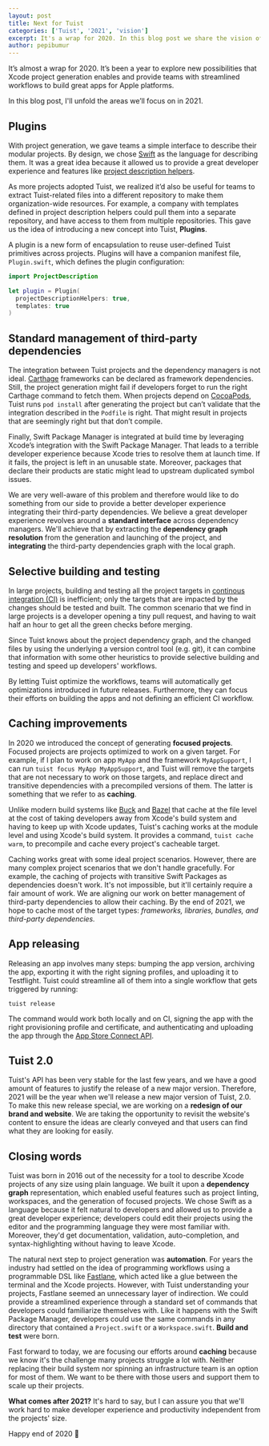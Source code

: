 ```yaml
---
layout: post
title: Next for Tuist
categories: ['Tuist', '2021', 'vision']
excerpt: It's a wrap for 2020. In this blog post we share the vision of Tuist for 2021. We'll bring support for plugins, improve and standardize the integration of third party dependencies, add support for selective building and testing, and much more.
author: pepibumur
---
```


It’s almost a wrap for 2020. It’s been a year to explore new possibilities that Xcode project generation enables and provide teams with streamlined workflows to build great apps for Apple platforms.

In this blog post, I'll unfold the areas we’ll focus on in 2021.

## Plugins

With project generation, we gave teams a simple interface to describe their modular projects.
By design, we chose [Swift](https://developer.apple.com/swift/) as the language for describing them.
It was a great idea because it allowed us to provide a great developer experience and features like [project description helpers](https://docs.tuist.io/guides/helpers/).

As more projects adopted Tuist,
we realized it’d also be useful for teams to extract Tuist-related files into a different repository to make them organization-wide resources.
For example,
a company with templates defined in project description helpers could pull them into a separate repository,
and have access to them from multiple repositories.
This gave us the idea of introducing a new concept into Tuist, **Plugins**.

A plugin is a new form of encapsulation to reuse user-defined Tuist primitives across projects.
Plugins will have a companion manifest file, `Plugin.swift`, which defines the plugin configuration:

```swift
import ProjectDescription

let plugin = Plugin(
  projectDescriptionHelpers: true,
  templates: true
)
```

## Standard management of third-party dependencies

The integration between Tuist projects and the dependency managers is not ideal.
[Carthage](https://github.com/carthage) frameworks can be declared as framework dependencies.
Still, the project generation might fail if developers forget to run the right Carthage command to fetch them.
When projects depend on [CocoaPods](https://cocoapods.org),
Tuist runs `pod install` after generating the project but can’t validate that the integration described in the `Podfile` is right.
That might result in projects that are seemingly right but that don’t compile.

Finally,
Swift Package Manager is integrated at build time by leveraging Xcode’s integration with the Swift Package Manager.
That leads to a terrible developer experience because Xcode tries to resolve them at launch time.
If it fails,
the project is left in an unusable state.
Moreover,
packages that declare their products are static might lead to upstream duplicated symbol issues.

We are very well-aware of this problem and therefore would like to do something from our side to provide a better developer experience integrating their third-party dependencies.
We believe a great developer experience revolves around a **standard interface** across dependency managers.
We'll achieve that by extracting the **dependency graph resolution** from the generation and launching of the project,
and **integrating** the third-party dependencies graph with the local graph.

## Selective building and testing

In large projects,
building and testing all the project targets in [continous integration (CI)](https://en.wikipedia.org/wiki/Continuous_integration) is inefficient;
only the targets that are impacted by the changes should be tested and built.
The common scenario that we find in large projects is a developer opening a tiny pull request, and having to wait half an hour to get all the green checks before merging.

Since Tuist knows about the project dependency graph, and the changed files by using the underlying a version control tool (e.g. git),
it can combine that information with some other heuristics to provide selective building and testing and speed up developers' workflows.

By letting Tuist optimize the workflows, teams will automatically get optimizations introduced in future releases. Furthermore, they can focus their efforts on building the apps and not defining an efficient CI workflow.

## Caching improvements

In 2020 we introduced the concept of generating **focused projects**. Focused projects are projects optimized to work on a given target. For example, if I plan to work on app `MyApp` and the framework `MyAppSupport`, I can run `tuist focus MyApp MyAppSupport`, and Tuist will remove the targets that are not necessary to work on those targets, and replace direct and transitive dependencies with a precompiled versions of them. The latter is something that we refer to as **caching**.

Unlike modern build systems like [Buck](https://buck.build) and [Bazel](https://bazel.build) that cache at the file level at the cost of taking developers away from Xcode's build system and having to keep up with Xcode updates, Tuist's caching works at the module level and using Xcode's build system. It provides a command, `tuist cache warm`, to precompile and cache every project's cacheable target.

Caching works great with some ideal project scenarios. However, there are many complex project scenarios that we don't handle gracefully. For example, the caching of projects with transitive Swift Packages as dependencies doesn't work. It's not impossible, but it'll certainly require a fair amount of work. We are aligning our work on better management of third-party dependencies to allow their caching. By the end of 2021, we hope to cache most of the target types: _frameworks, libraries, bundles, and third-party dependencies._

## App releasing

Releasing an app involves many steps: bumping the app version, archiving the app, exporting it with the right signing profiles, and uploading it to Testflight. Tuist could streamline all of them into a single workflow that gets triggered by running:

```
tuist release
```

The command would work both locally and on CI, signing the app with the right provisioning profile and certificate, and authenticating and uploading the app through the [App Store Connect API](https://developer.apple.com/app-store-connect/api/).

## Tuist 2.0

Tuist's API has been very stable for the last few years, and we have a good amount of features to justify the release of a new major version. Therefore, 2021 will be the year when we'll release a new major version of Tuist, 2.0. To make this new release special, we are working on a **redesign of our brand and website**. We are taking the opportunity to revisit the website's content to ensure the ideas are clearly conveyed and that users can find what they are looking for easily.

## Closing words

Tuist was born in 2016 out of the necessity for a tool to describe Xcode projects of any size using plain language. We built it upon a **dependency graph** representation, which enabled useful features such as project linting, workspaces, and the generation of focused projects. We chose Swift as a language because it felt natural to developers and allowed us to provide a great developer experience; developers could edit their projects using the editor and the programming language they were most familiar with. Moreover, they'd get documentation, validation, auto-completion, and syntax-highlighting without having to leave Xcode.

The natural next step to project generation was **automation**. For years the industry had settled on the idea of programming workflows using a programmable DSL like [Fastlane](https://github.com/fastlane), which acted like a glue between the terminal and the Xcode projects. However, with Tuist understanding your projects, Fastlane seemed an unnecessary layer of indirection. We could provide a streamlined experience through a standard set of commands that developers could familiarize themselves with. Like it happens with the Swift Package Manager, developers could use the same commands in any directory that contained a `Project.swift` or a `Workspace.swift`. **Build and test** were born.

Fast forward to today, we are focusing our efforts around **caching** because we know it's the challenge many projects struggle a lot with. Neither replacing their build system nor spinning an infrastructure team is an option for most of them. We want to be there with those users and support them to scale up their projects.

**What comes after 2021?** It's hard to say, but I can assure you that we'll work hard to make developer experience and productivity independent from the projects' size.

Happy end of 2020 🤗
